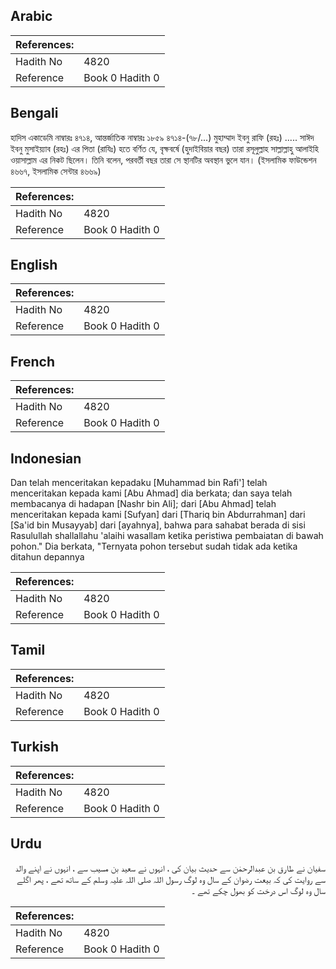 ## Arabic


<div dir="rtl" lang="ar" style={{fontSize:'larger',backgroundColor:'#f8f9fa',padding:20}}>

</div>
<div style={{backgroundColor:'#f8f9fa',padding:20, marginBottom: 10}}><table> <thead> <tr> <th>References:</th> <th></th> </tr> </thead> <tbody><tr><td>Hadith No</td><td>4820</td></tr><tr><td>Reference</td><td>Book 0 Hadith 0</td></tr></tbody></table></div>

## Bengali


<div dir="ltr" lang="bn" style={{fontSize:'larger',backgroundColor:'#f8f9fa',padding:20}}>
হাদিস একাডেমি নাম্বারঃ ৪৭১৪, আন্তর্জাতিক নাম্বারঃ ১৮৫৯ ৪৭১৪-(৭৮/...) মুহাম্মাদ ইবনু রাফি (রহঃ) ..... সাঈদ ইবনু মুসাইয়্যাব (রহঃ) এর পিতা (রাযিঃ) হতে বর্ণিত যে, বৃক্ষবর্ষে (হুদাইবিয়ার বছর) তারা রসূলুল্লাহ সাল্লাল্লাহু আলাইহি ওয়াসাল্লাম এর নিকট ছিলেন। তিনি বলেন, পরবর্তী বছর তারা সে স্থানটির অবস্থান ভুলে যান। (ইসলামিক ফাউন্ডেশন ৪৬৬৭, ইসলামিক সেন্টার ৪৬৬৯)
</div>
<div style={{backgroundColor:'#f8f9fa',padding:20, marginBottom: 10}}><table> <thead> <tr> <th>References:</th> <th></th> </tr> </thead> <tbody><tr><td>Hadith No</td><td>4820</td></tr><tr><td>Reference</td><td>Book 0 Hadith 0</td></tr></tbody></table></div>

## English


<div dir="ltr" lang="en" style={{fontSize:'larger',backgroundColor:'#f8f9fa',padding:20}}>

</div>
<div style={{backgroundColor:'#f8f9fa',padding:20, marginBottom: 10}}><table> <thead> <tr> <th>References:</th> <th></th> </tr> </thead> <tbody><tr><td>Hadith No</td><td>4820</td></tr><tr><td>Reference</td><td>Book 0 Hadith 0</td></tr></tbody></table></div>

## French


<div dir="ltr" lang="fr" style={{fontSize:'larger',backgroundColor:'#f8f9fa',padding:20}}>

</div>
<div style={{backgroundColor:'#f8f9fa',padding:20, marginBottom: 10}}><table> <thead> <tr> <th>References:</th> <th></th> </tr> </thead> <tbody><tr><td>Hadith No</td><td>4820</td></tr><tr><td>Reference</td><td>Book 0 Hadith 0</td></tr></tbody></table></div>

## Indonesian


<div dir="ltr" lang="id" style={{fontSize:'larger',backgroundColor:'#f8f9fa',padding:20}}>
Dan telah menceritakan kepadaku [Muhammad bin Rafi'] telah menceritakan kepada kami [Abu Ahmad] dia berkata; dan saya telah membacanya di hadapan [Nashr bin Ali]; dari [Abu Ahmad] telah menceritakan kepada kami [Sufyan] dari [Thariq bin Abdurrahman] dari [Sa'id bin Musayyab] dari [ayahnya], bahwa para sahabat berada di sisi Rasulullah shallallahu 'alaihi wasallam ketika peristiwa pembaiatan di bawah pohon." Dia berkata, "Ternyata pohon tersebut sudah tidak ada ketika ditahun depannya
</div>
<div style={{backgroundColor:'#f8f9fa',padding:20, marginBottom: 10}}><table> <thead> <tr> <th>References:</th> <th></th> </tr> </thead> <tbody><tr><td>Hadith No</td><td>4820</td></tr><tr><td>Reference</td><td>Book 0 Hadith 0</td></tr></tbody></table></div>

## Tamil


<div dir="ltr" lang="ta" style={{fontSize:'larger',backgroundColor:'#f8f9fa',padding:20}}>

</div>
<div style={{backgroundColor:'#f8f9fa',padding:20, marginBottom: 10}}><table> <thead> <tr> <th>References:</th> <th></th> </tr> </thead> <tbody><tr><td>Hadith No</td><td>4820</td></tr><tr><td>Reference</td><td>Book 0 Hadith 0</td></tr></tbody></table></div>

## Turkish


<div dir="ltr" lang="tr" style={{fontSize:'larger',backgroundColor:'#f8f9fa',padding:20}}>

</div>
<div style={{backgroundColor:'#f8f9fa',padding:20, marginBottom: 10}}><table> <thead> <tr> <th>References:</th> <th></th> </tr> </thead> <tbody><tr><td>Hadith No</td><td>4820</td></tr><tr><td>Reference</td><td>Book 0 Hadith 0</td></tr></tbody></table></div>

## Urdu


<div dir="rtl" lang="ur" style={{fontSize:'larger',backgroundColor:'#f8f9fa',padding:20}}>
سفیان نے طارق بن عبدالرحمٰن سے حدیث بیان کی ، انہوں نے سعید بن مسیب سے ، انہوں نے اپنے والد سے روایت کی کہ بیعت رضوان کے سال وہ لوگ رسول اللہ صلی اللہ علیہ وسلم کے ساتھ تھے ، پھر اگلے سال وہ لوگ اس درخت کو بھول چکے تھے ۔
</div>
<div style={{backgroundColor:'#f8f9fa',padding:20, marginBottom: 10}}><table> <thead> <tr> <th>References:</th> <th></th> </tr> </thead> <tbody><tr><td>Hadith No</td><td>4820</td></tr><tr><td>Reference</td><td>Book 0 Hadith 0</td></tr></tbody></table></div>